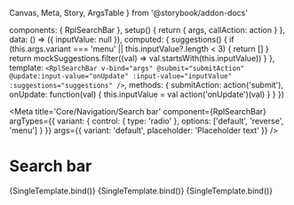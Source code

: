   Canvas,
  Meta,
  Story,
  ArgsTable
} from '@storybook/addon-docs'

  components: { RplSearchBar },
  setup() {
    return {
      args,
      callAction: action
    }
  },
  data: () => ({ inputValue: null }),
  computed: {
    suggestions() {
      if (this.args.variant === 'menu' || this.inputValue?.length < 3) {
        return []
      }
      return mockSuggestions.filter((val) => val.startsWith(this.inputValue))
    }
  },
  template: `<RplSearchBar v-bind="args" @submit="submitAction" @update:input-value="onUpdate" :input-value="inputValue" :suggestions="suggestions" />`,
  methods: {
    submitAction: action('submit'),
    onUpdate: function(val) {
      this.inputValue = val
      action('onUpdate')(val)
    }
  }
})

<Meta
  title='Core/Navigation/Search bar'
  component={RplSearchBar}
  argTypes={{
    variant: {
      control: { type: 'radio' },
      options: ['default', 'reverse', 'menu']
    }
  }}
  args={{
    variant: 'default',
    placeholder: 'Placeholder text'
  }}
/>

# Search bar

<ArgsTable of={RplSearchBar} />

<Canvas>
  <Story
    name='Default'
    play={a11yStoryCheck}
    args={{
      id: 'default'
    }}
  >
    {SingleTemplate.bind()}
  </Story>
  <Story
    name='Reverse'
    play={a11yStoryCheck}
    args={{
      id: 'reverse',
      variant: 'reverse'
    }}
    parameters={{
      background: 'gray',
    }}
  >
    {SingleTemplate.bind()}
  </Story>
  <Story
    name='Menu'
    play={a11yStoryCheck}
    args={{
      id: 'menu',
      variant: 'menu'
    }}
    parameters={{
      background: 'reverse',
    }}
  >
    {SingleTemplate.bind()}
  </Story>
</Canvas>
